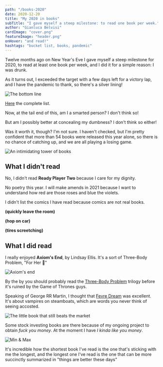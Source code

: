 ```yaml
---
path: "/books-2020"
date: 2020-12-20
title: "My 2020 in books"
subTitle: "I gave myself a steep milestone: to read one book per week."
author: "Gianluca Belvisi"
cardImage: "cover.png"
featureImage: "header.png"
onHover: "and read!"
hashtags: "bucket list, books, pandemic"
---
```

Twelve months ago on New Year's Eve I gave myself a steep milestone for 2020, to read at least one book per week, and I did it for a simple reason: I was drunk.

As it turns out, I exceeded the target with a few days left for a victory lap, and I have the pandemic to thank, so there's a silver lining!

![The bottom line](stats.png)

[Here](https://www.goodreads.com/user_challenges/20994784) the complete list.

Now, at the tail end of this, am I a smarted person? I don't think so!

But am I possibly better at concealing my dumbness? I don't think so either!

Was it worth it, though? I'm not sure. I haven't checked, but I'm pretty confident that more than 54 books were released this year alone, so there is no chance of catching up, and we are all playing a losing game.

![An intimidating tower of books](tower.jpg)

## What I didn't read

No, I didn't read **Ready Player Two** because I care for my dignity.

No poetry this year. I will make amends in 2021 because I want to understand how red are those roses and blue the violets.

I didn't list the comics I have read because comics are not real books.

**(quickly leave the room)**

**(hop on car)**

**(tires screetching)**

## What I did read

I really enjoyed **Axiom's End**, by Lindsay Ellis. It's a sort of Three-Body Problem, "For Her 💋"

![Axiom's end](axiom.jpg)

By the by you should probably read the [Three-Body Problem](https://www.bookdepository.com/The-Three.../9781784971571) trilogy before it's ruined by the Game of Thrones guys.

Speaking of George RR Martin, I thought that [Fevre Dream](https://www.bookdepository.com/Fevre.../9780553577938) was excellent. It's about vampires on steamboats, which are words you never think of seeing accosted.

![The little book that still beats the market](littlebook.png)

Some stock investing books are there because of my ongoing project to obtain *fuck you money*. At the moment I have *I kinda like you money*.

![Min & Max](minmax.jpg)

It's incredible how the shortest book I've read is the one that's sticking with me the longest, and the longest one I've read is the one that can be more succinctly summarized in "things are better these days"
